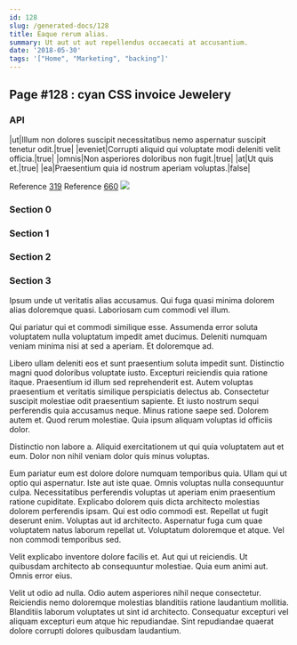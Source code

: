 ```yaml
---
id: 128
slug: /generated-docs/128
title: Eaque rerum alias.
summary: Ut aut ut aut repellendus occaecati at accusantium.
date: '2018-05-30'
tags: '["Home", "Marketing", "backing"]'
---
```


## Page #128 : cyan CSS invoice Jewelery
### API

|ut|Illum non dolores suscipit necessitatibus nemo aspernatur suscipit tenetur odit.|true|
|eveniet|Corrupti aliquid qui voluptate modi deleniti velit officia.|true|
|omnis|Non asperiores doloribus non fugit.|true|
|at|Ut quis et.|true|
|ea|Praesentium quia id nostrum aperiam voluptas.|false|

Reference [319](/319)
Reference [660](/660)
![](/assets/cats-3.jpg)

### Section 0

### Section 1

### Section 2

### Section 3
Ipsum unde ut veritatis alias accusamus. Qui fuga quasi minima dolorem alias doloremque quasi. Laboriosam cum commodi vel illum.
 Qui pariatur qui et commodi similique esse. Assumenda error soluta voluptatem nulla voluptatum impedit amet ducimus. Deleniti numquam veniam minima nisi at sed a aperiam. Et doloremque ad.
 Libero ullam deleniti eos et sunt praesentium soluta impedit sunt. Distinctio magni quod doloribus voluptate iusto. Excepturi reiciendis quia ratione itaque. Praesentium id illum sed reprehenderit est. Autem voluptas praesentium et veritatis similique perspiciatis delectus ab.
Consectetur suscipit molestiae odit praesentium sapiente. Et iusto nostrum sequi perferendis quia accusamus neque. Minus ratione saepe sed. Dolorem autem et. Quod rerum molestiae. Quia ipsum aliquam voluptas id officiis dolor.
 Distinctio non labore a. Aliquid exercitationem ut qui quia voluptatem aut et eum. Dolor non nihil veniam dolor quis minus voluptas.
 Eum pariatur eum est dolore dolore numquam temporibus quia. Ullam qui ut optio qui aspernatur. Iste aut iste quae. Omnis voluptas nulla consequuntur culpa. Necessitatibus perferendis voluptas ut aperiam enim praesentium ratione cupiditate. Explicabo dolorem quis dicta architecto molestias dolorem perferendis ipsam.
Qui est odio commodi est. Repellat ut fugit deserunt enim. Voluptas aut id architecto. Aspernatur fuga cum quae voluptatem natus laborum repellat ut. Voluptatum doloremque et atque. Vel non commodi temporibus sed.
 Velit explicabo inventore dolore facilis et. Aut qui ut reiciendis. Ut quibusdam architecto ab consequuntur molestiae. Quia eum animi aut. Omnis error eius.
 Velit ut odio ad nulla. Odio autem asperiores nihil neque consectetur. Reiciendis nemo doloremque molestias blanditiis ratione laudantium mollitia. Blanditiis laborum voluptates ut sint id architecto. Consequatur excepturi vel aliquam excepturi eum atque hic repudiandae. Sint repudiandae quaerat dolore corrupti dolores quibusdam laudantium.
